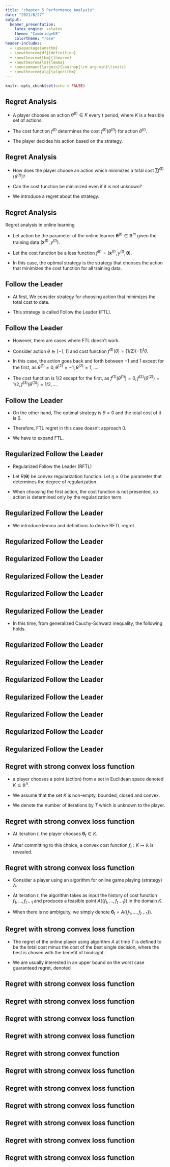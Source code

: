 ```yaml
---
title: "chapter 5 Performance Analysis"
date: "2021/6/27"
output: 
  beamer_presentation:
    latex_engine: xelatex
    theme: "CambridgeUS"
    colortheme: "rose"
header-includes:
  - \usepackage{amsthm}
  - \newtheorem{df}{definition}
  - \newtheorem{thm}{theorem}
  - \newtheorem{lm}{lemma}
  - \newcommand{\argmin}{\mathop{\rm arg~min}\limits}
  - \newtheorem{alg}{algorithm}
---
```


```r
knitr::opts_chunk$set(echo = FALSE)
```

## Regret Analysis

- A player chooses an action ${\theta}^{(t)}\in K$ every $t$ period, where $K$ is a feasible set of actions.

- The cost function $f^{(t)}$ determines the cost $f^{(t)}(\theta^{(t)})$ for action $\theta^{(t)}$.

- The player decides his action based on the strategy.


## Regret Analysis

- How does the player choose an action which minimizes a total cost $\sum f^{(t)}(\theta^{(t)})$?

- Can the cost function be minimized even if it is not unknown?

- We introduce a regret about the strategy.

\begin{df}[Regret]
The difference between the total cost of an action based on a strategy $A$ and the total cost of the optimal strategy $\theta^{*}$ is defined as the regret $Regret(A)$ of strategy $A$.
\begin{align}
Regret(A)=\sum^{T}_{t=1} f^{(t)}(\theta^{(t)})-\sum^{T}_{t=1} f^{(t)}(\theta^{*}) \nonumber
\end{align}
\end{df}


## Regret Analysis

Regret analysis in online learning

- Let action be the parameter of the online learner ${\pmb \theta}^{(t)}\in \mathbb R^{m}$ given the training data $({\pmb x}^{(t)},y^{(t)})$.

- Let the cost function be a loss function $f^{(t)}=({\pmb x}^{(t)},y^{(t)},{\pmb \theta})$.

- In this case, the optimal strategy is the strategy that chooses the action that minimizes the cost function for all training data.


## Follow the Leader

- At first, We consider strategy for choosing action that minimizes the total cost to date.

\begin{align}
{\pmb \theta}^{(t)} = \argmin_{{\pmb \theta}\in K}\sum_{i=1}^{t-1} f^{(t)}({\pmb \theta}) \nonumber
\end{align}

- This strategy is called Follow the Leader (FTL).

## Follow the Leader

- However, there are cases where FTL doesn't work.

- Consider action $\theta \in [-1,1]$ and cost function $f^{(t)}(\theta)=(1/2)(-1)^{t}\theta$.

- In this case, the action goes back and forth between $-1$ and $1$ except for the first, as $\theta^{(1)}=0, \theta^{(2)}=-1, \theta^{(2)}=1,...$.

- The cost function is $1/2$ except for the first, as $f^{(1)}(\theta^{(1)})=0,f^{(2)}(\theta^{(2)})=1/2,f^{(3)}(\theta^{(3)})=1/2,...$.


## Follow the Leader

- On the other hand, The optimal strategy is $\theta=0$ and the total cost of it is $0$.
  
- Therefore, FTL regret in this case doesn't approach $0$.

- We have to expand FTL.


## Regularized Follow the Leader

- Regularized Follow the Leader (RFTL)

\begin{align}
{\pmb \theta}^{(t)} = \argmin_{{\pmb \theta}\in K}\eta \sum_{i=1}^{t-1} f^{(t)}({\pmb \theta})+R({\pmb \theta}) \nonumber
\end{align}

- Let $R({\pmb \theta})$ be convex regularization function. Let $\eta\ge 0$ be parameter that determines the degree of regularization.

- When choosing the first action, the cost function is not presented, so action is determined only by the regularization term.

\begin{align}
{\pmb \theta}^{(1)} = \argmin_{{\pmb \theta}\in K}R({\pmb \theta}) \nonumber
\end{align}

## Regularized Follow the Leader

- We introduce lemma and definitions to derive RFTL regret.

\begin{lm}
For any vector ${\pmb u}\in K$, the following holds.
\begin{align}
\sum_{t=1}^{T}{\pmb f}^{(t)T}({\pmb \theta}^{(t)}-{\pmb u}) \le \sum_{t=1}^{T}{\pmb f}^{(t)T}({\pmb \theta}^{(t)}-{\pmb \theta}^{(t+1)})+\frac{1}{\eta}\left\{R({\pmb u})-R({\pmb \theta}^{(1)})\right\}
\end{align}

\end{lm}


## Regularized Follow the Leader

\begin{proof}

For simplicity, let us assume that ${\pmb f}^{(0)}=\frac{1}{\eta}R({\pmb \theta})$ and the algorithm starts at $t=0$.

\begin{align}
\sum_{t=0}^{T}{\pmb f}^{(t)}({\pmb \theta}) = \sum_{t=1}^{T}{\pmb f}^{(t)}({\pmb \theta}) + \frac{1}{\eta}R({\pmb \theta}) \nonumber
\end{align}

In this time, the lemma can be expressed as following.
\begin{align}
\sum_{t=0}^{T}{\pmb f}^{(t)T}({\pmb \theta}^{(t)}-{\pmb u}) \le \sum_{t=0}^{T}{\pmb f}^{(t)T}({\pmb \theta}^{(t)}-{\pmb \theta}^{(t+1)}) \nonumber
\end{align}

\let\qedsymbol\relax
\end{proof}


## Regularized Follow the Leader

\begin{proof}
At $t=0$,

by definition, ${\pmb \theta}^{(1)}=\argmin_{\pmb \theta} R({\pmb \theta})$ and ${\pmb f}^{(0)}({\pmb \theta}^{(1)})\le {\pmb f}^{(0)}({\pmb u})$ holds.

therefore, 
\begin{align}
{\pmb f}^{(0)}({\pmb \theta}^{(0)})-{\pmb f}^{(0)}({\pmb u})\le {\pmb f}^{(0)}({\pmb \theta}^{(0)})-{\pmb f}^{(0)}({\pmb \theta}^{(1)}) \nonumber
\end{align}

\let\qedsymbol\relax
\end{proof}


## Regularized Follow the Leader

\begin{proof}

At $t>0$,

assume that lemma holds for $t=T$.

In this time, 
\begin{align}
{\pmb \theta}^{(T+2)}=\argmin_{{\pmb \theta}}\sum_{t=0}^{T+1}{\pmb f}^{(t)}({\pmb \theta})
\end{align}
\begin{align}
{\pmb \theta}^{(T+1)}=\argmin_{{\pmb \theta}}\sum_{t=0}^{T}{\pmb f}^{(t)}({\pmb \theta})
\end{align}


\end{proof}


## Regularized Follow the Leader

\begin{proof}

Using equation $(2)$ and $(3)$,

\begin{align}
&\sum_{t=0}^{T+1}{\pmb f}^{(t)T}({\pmb \theta}^{(t)}-{\pmb u}) \nonumber\\
&\le \sum_{t=0}^{T+1}{\pmb f}^{(t)}({\pmb \theta}^{(t)}) - \sum_{t=0}^{T+1}{\pmb f}^{(t)}({\pmb \theta}^{(T+2)}) \nonumber\\
&= \sum_{t=0}^{T}({\pmb f}^{(t)}({\pmb \theta}^{(t)})-{\pmb f}^{(t)}({\pmb \theta}^{(T+2)}))+{\pmb f}^{(T+1)}({\pmb \theta}^{(T+1)})-{\pmb f}^{(T+1)}({\pmb \theta}^{(T+2)}) \nonumber\\
&\le \sum_{t=0}^{T}({\pmb f}^{(t)}({\pmb \theta}^{(t)})-{\pmb f}^{(t)}({\pmb \theta}^{(T+1)}))+{\pmb f}^{(T+1)}({\pmb \theta}^{(T+1)})-{\pmb f}^{(T+1)}({\pmb \theta}^{(T+2)}) \nonumber\\
&= \sum_{t=0}^{T+1}{\pmb f}^{(t)}({\pmb \theta}^{(t)})-{\pmb f}^{(t)}({\pmb \theta}^{(t+1)}) \nonumber\\
&= \sum_{t=0}^{T+1}{\pmb f}^{(t)}({\pmb \theta}^{(t)}-{\pmb \theta}^{(t+1)}) \nonumber
\end{align}
\end{proof}


## Regularized Follow the Leader

\begin{df}[norm based on positive semi-definite matrix]
We define $\|{\pmb x}\|_{{\pmb A}}=\sqrt{{\pmb x}^{T}{\pmb A}{\pmb x}}$ as the norm of vector $\pmb x$ based on positve semi-definite matrix $\pmb A$.

We also define $\|{\pmb x}\|_{{\pmb A}^{-1}}=\|{\pmb x}\|^{*}_{\pmb A}$ as a dual norm. 
\end{df}

- In this time, from generalized Cauchy-Schwarz inequality, the following holds.

\begin{align}
{\pmb x}^{T}{\pmb y}\le \|{\pmb x}\|_{\pmb A}\|{\pmb y}\|^{*}_{\pmb A} \nonumber
\end{align}


## Regularized Follow the Leader

\begin{df}[norm of cost function]
A norm of cost function measured by the regularization function is difined as

\begin{align}
\lambda = \max_{t,{\pmb \theta}\in K}{\pmb f}^{(t)T}\{\nabla^{2}R({\pmb \theta})\}^{-1}{\pmb f}^{(t)} \nonumber
\end{align}

\end{df}


## Regularized Follow the Leader

\begin{df}[diameter of feasible area]
A diameter measured by the regularization function is defined as

\begin{align}
D=\max_{{\pmb \theta}\in K}R({\pmb \theta})-R({\pmb \theta}^{(1)})\nonumber
\end{align}
\end{df}


## Regularized Follow the Leader

\begin{thm}[regret of RFTL]
RFTL achives the following regret for any vector ${\pmb u}\in K$.

\begin{align}
Regret(A) = \sum_{t=1}^{T}{\pmb f}^{(t)T}({\pmb \theta}^{(t)}-{\pmb u}) \le 2\sqrt{2\lambda DT} \nonumber
\end{align}
\end{thm}


## Regularized Follow the Leader

\begin{proof}

At first, we define $\Phi$ as following.

\begin{align}
\Phi^{(t)}({\pmb \theta})=\eta\sum_{i=1}^{t}f^{(i)}({\pmb \theta})+R({\pmb \theta})\nonumber
\end{align}

By Taylor expansion of $\Phi^{(t)}$ around ${\pmb \theta}^{(t+1)}$ and using intermediate value theorem, we can show following.

\begin{align}
\Phi^{(t)}({\pmb \theta}^{(t)})&=\Phi^{(t)}({\pmb \theta}^{(t+1)})+({\pmb \theta}^{(t)}-{\pmb \theta}^{(t+1)})^{T}\nabla\Phi^{(t)}({\pmb \theta}^{(t+1)})\nonumber\\
&+\frac{1}{2}\|{\pmb \theta}^{(t)}-{\pmb \theta}^{(t+1)}\|^{2}_{{\pmb z}^{(t)}}\nonumber\\
&\ge \Phi^{(t)}({\pmb \theta}^{(t+1)})+\frac{1}{2}\|{\pmb \theta}^{(t)}-{\pmb \theta}^{(t+1)}\|^{2}_{{\pmb z}^{(t)}}\nonumber
\end{align}
\let\qedsymbol\relax
\end{proof}


## Regularized Follow the Leader

\begin{proof}
Here, from intermediate value theorem, ${\pmb z}^{(t)}\in [{\pmb \theta}^{(t+1)},{\pmb \theta}^{(t)}]$

This inequality holds because ${\pmb \theta}^{(t)}$ achieves the minimum value of $\Phi^{(t)}$.

By transforming the equation, we can get following.

\begin{align}
\|{\pmb \theta}^{(t)}-{\pmb \theta}^{(t+1)}\|^{2}_{{\pmb z}^{(t)}} &\le 2(\Phi^{(t)}({\pmb \theta}^{(t)})-\Phi^{(t)}({\pmb \theta}^{(t+1)}))\nonumber\\
&=2(\Phi^{(t-1)}({\pmb \theta}^{(t)})-\Phi^{(t-1)}({\pmb \theta}^{(t+1)}))+2\eta{\pmb f}^{(t)T}({\pmb \theta}^{(t)}-{\pmb \theta}^{(t+1)})\nonumber\\
&\le 2\eta{\pmb f}^{(t)T}({\pmb \theta}^{(t)}-{\pmb \theta}^{(t+1)})\nonumber
\end{align}

\end{proof}


## Regularized Follow the Leader

\begin{proof}
Also, using generalized Cauchy-Schwarz inequality, the following holds.

\begin{align}
{\pmb f}^{(t)T}({\pmb \theta}^{(t)}-{\pmb \theta}^{(t+1)})&\le \|{\pmb f}^{(t)}\|^{*}_{\pmb z}\|{\pmb \theta}^{(t)}-{\pmb \theta}^{(t+1)}\|_{\pmb z}\nonumber\\
&\le \|{\pmb f}^{(t)}\|^{*}_{\pmb z}\sqrt{2\eta{\pmb f}^{(t)T}({\pmb \theta}^{(t)}-{\pmb \theta}^{(t+1)})}\nonumber
\end{align}

furthermore,

\begin{align}
{\pmb f}^{(t)T}({\pmb \theta}^{(t)}-{\pmb \theta}^{(t+1)})\le 2\eta \|{\pmb f}^{(t)}\|^{*2}_{\pmb z}\le 2\eta\lambda 
\end{align}
\end{proof}

## Regularized Follow the Leader

\begin{proof}
Using $(1)$ and $(4)$, adding up to $T$ and letting $\eta$ be $\eta = \sqrt{\frac{D}{2\lambda T}}$ which minimizes this equation, we can get

\begin{align}
Regret(A)\le min_{\eta}\left[2\eta\lambda T + \frac{1}{\eta}\{R({\pmb u})-R({\pmb \theta}^{(t)})\}\right]\le 2\sqrt{2D\lambda T}\nonumber
\end{align}
\end{proof}

## Regret with strong convex loss function

- a player chooses a point (action) from a set in Euclidean space denoted $K\subseteq \mathbb R^{n}$.

- We assume that the set $K$ is non-empty, bounded, closed and convex.

- We denote the number of iterations by $T$ which is unknown to the player.


## Regret with strong convex loss function

- At iteration $t$, the player chooses ${\pmb \theta}_{t}\in K$.

- After committing to this choice, a convex cost function $f_{t}:K\mapsto \mathbb R$ is revealed.


## Regret with strong convex loss function

- Consider a player using an algorithm for online game playing (strategy) $A$.

- At iteration $t$, the algorithm takes as input the history of cost function $f_{1},...,f_{t-1}$ and produces a feasible point $A(\{f_{1},...,f_{t-1}\})$ in the domain $K$.

- When there is no ambiguity, we simply denote ${\pmb \theta}_{t}=A(\{f_{1},...,f_{t-1}\})$.

## Regret with strong convex loss function

- The regret of the online player using algorithm $A$ at time $T$ is defined to be the total cost minus the cost of the best single decision, where the best is chosen with the benefit of hindsight.

\begin{align}
Regret(A, \{f_{1},...,f_{T}\})=E\left\{\sum_{t=1}^{T}f_{t}({\pmb \theta}_{t}) \right\}-\min_{{\pmb \theta}\in K}\sum_{t=1}^{T}f_{t}({\pmb \theta}).\nonumber
\end{align}

- We are usually interested in an upper bound on the worst case guaranteed regret, denoted

\begin{align}
Regret_{T}(A)=\sup_{\{f_{1},...,f_{T}\}} \{Regret(A, \{f_{1},...,f_{T}\})\}.\nonumber
\end{align}

## Regret with strong convex loss function

\begin{df}
We say that the cost functions have gradients upper bounded by a number $G$ if the following holds:

\begin{align}
\sup_{{\pmb \theta}\in K, t\in\{1,...,T\}}\|\nabla f_{t}({\pmb \theta})\|_{2}\le G.\nonumber
\end{align}
\end{df}

## Regret with strong convex loss function

\begin{df}
We say that the Hessian of all cost functions is lower bounded by a number $\alpha>0$, if the following holds:

\begin{align}
\forall {\pmb \theta}\in K,t\in \{f_{1},...,f_{T}\}: \nabla^{2}f_{t}({\pmb \theta})\succeq \alpha{\pmb I}_{n}.\nonumber
\end{align}

$\alpha$ is a lower bound on eigenvalues of all the Hessians of the constraints at all points in the domain.
Such function is called $\alpha$-strong convex.
\end{df}

## Regret with strong convex loss function

\begin{alg}[Online Gradient Descent]
Inputs: convex set $K\subset \mathbb R^{n}$, step sizes $\eta_{1},\eta_{2},...\ge0$, inital ${\pmb \theta}_{1}\in K$.

- In iteration $1$, use ${\pmb \theta}_{1}\in K$.

- In iteration $t>1$, use

\begin{align}
{\pmb \theta}_{t}=\pi_{K}({\pmb \theta}_{t-1}-\eta\nabla f_{t-1}({\pmb \theta}_{t-1})).\nonumber
\end{align}

Here, $\pi_{K}$ denotes the projection onto nearest point in $K$, $\pi_{K}({\pmb y})=\argmin_{{\pmb \theta}\in K}\|{\pmb \theta}-{\pmb y}\|_{2}$.
\end{alg}

## Regret with strong convex loss function

\begin{df}
For a given positive semi-definite matrix ${\pmb A}$, a generalized projection of ${\pmb y}\in \mathbb R^{n}$ onto the convex set $K$ is defined as

\begin{align}
\pi^{\pmb A}_{K}(\pmb y)=\argmin_{{\pmb \theta}\in K}({\pmb \theta}-{\pmb y})^{\top}{\pmb A}({\pmb \theta}-{\pmb y}).\nonumber
\end{align}

Thus, the Euclidean projection can be seen to be a generalized projection with ${\pmb A}={\pmb I}_{n}$.
\end{df}


## Regret with strong convex function

\begin{lm}
Let $K\subseteq\mathbb R^{n}$ be a convex set, ${\pmb y}\in \mathbb R^{n}$ and ${\pmb z}=\pi^{\pmb A}_{K}({\pmb y})$ be the generalized projection of ${\pmb y}$ onto $K$ according to positive semi-definite matrix ${\pmb A}$.
Then for any point ${\pmb a}\in K$ it holds that

\begin{align}
({\pmb y}-{\pmb a})^{\top}{\pmb A}({\pmb y}-{\pmb a})\ge ({\pmb z}-{\pmb a})^{\top}{\pmb A}({\pmb z}-{\pmb a}).\nonumber
\end{align}
\end{lm}

## Regret with strong convex loss function

\begin{proof}
By definition of generalized projections, the point $\pmb z$ minimizes the function $f(\pmb \theta)=({\pmb \theta}-{\pmb y})^{\top}{\pmb A}({\pmb \theta}-{\pmb y})$ over the convex set.
It is a well known fact in optimization that for the optimum $\pmb z$ the following holds.

\begin{align}
\forall {\pmb a}\in K: \nabla f(\pmb z)^{\top}({\pmb a}-{\pmb z})\ge 0\nonumber
\end{align}

which implies

\begin{align}
2({\pmb z}-{\pmb y})^{\top}{\pmb A}({\pmb a}-{\pmb z})\ge 0\Rightarrow 2{\pmb a}^{\top}{\pmb A}({\pmb z}^{\pmb y})\ge 2{\pmb z}^{\top}{\pmb A}({\pmb z}^{\pmb y}).\nonumber
\end{align}
\end{proof}

## Regret with strong convex loss function

\begin{proof}
Now by simple calculation:

\begin{align}
({\pmb y}-{\pmb a})^{\top}{\pmb A}({\pmb y}-{\pmb a})-({\pmb z}-{\pmb a})^{\top}{\pmb A}({\pmb z}-{\pmb a})&=\pmb y^{\top}{\pmb A}{\pmb y}-\pmb z^{\top}{\pmb A}{\pmb z}+2{\pmb a}^{\top}{\pmb A}({\pmb z}-{\pmb y})\nonumber\\
&\ge \pmb y^{\top}{\pmb A}{\pmb y}-\pmb z^{\top}{\pmb A}{\pmb z}+2{\pmb z}^{\top}{\pmb A}({\pmb z}-{\pmb y})\nonumber\\
&= \pmb y^{\top}{\pmb A}{\pmb y}-2\pmb z^{\top}{\pmb A}{\pmb y}+\pmb z^{\top}{\pmb A}{\pmb z}\nonumber\\
&=({\pmb z}-{\pmb y})^{\top}{\pmb A}({\pmb z}-{\pmb y})\ge 0.\nonumber
\end{align}
\end{proof}


## Regret with strong convex loss function

\begin{thm}
Online Gradient Descent with step sizes $\eta_{t}=\frac{1}{\alpha_{t}}$ achives the following guarantee, for all $T\ge 1$

\begin{align}
Regret_{T}(OGD)\le \frac{G^{2}}{2\alpha}(1+\log{T}).\nonumber
\end{align}

\end{thm}

## Regret with strong convex loss function

\begin{proof}
Let ${\pmb \theta}^{*}=\argmin \sum^{T}_{t=1}f_{t}({\pmb \theta})$.
Recall the difinition of regret

\begin{align}
Regret_{T}(OGD) = \sum^{T}_{t=1}f_{t}({\pmb \theta}_{t})-\sum^{T}_{t=1}f_{t}({\pmb \theta}^{*}).\nonumber
\end{align}

Define $\nabla_{t}=\nabla f_{t}({\pmb \theta}_{t})$.
By using the Taylor series approximation, we have, for some point $\xi_{t}$ on the line segment joining $\pmb \theta_{t}$ to $\pmb \theta^{*}$,

\begin{align}
f_{t}({\pmb \theta}^{*})&=f_{t}({\pmb \theta}_{t})+\nabla^{\top}_{t}({\pmb \theta}^{*}-{\pmb \theta}_{t})+\frac{1}{2}({\pmb \theta}^{*}-{\pmb \theta}_{t})^{\top}\nabla^{2}f_{t}(\xi_{t})({\pmb \theta}^{*}-{\pmb \theta}_{t})\nonumber\\
&\ge f_{t}({\pmb \theta}_{t})+\nabla^{\top}_{t}({\pmb \theta}^{*}-{\pmb \theta}_{t})+\frac{\alpha}{2}\|{\pmb \theta}^{*}-{\pmb \theta}_{t}\|^{2}.\nonumber
\end{align}

\end{proof}

## Regret with strong convex loss function

\begin{proof}

The inequality follows from $\alpha$-strong convexity.
Thus, we have

\begin{align}
2\{f_{t}({\pmb \theta}_{t}-{\pmb \theta}^{*})\}\le 2\nabla^{\top}({\pmb \theta}_{t}-{\pmb \theta}^{*})-\alpha\|{\pmb \theta}^{*}-{\pmb \theta}_{t}\|^{2}.
\end{align}

Using the update rule for $\pmb \theta_{t+1}$ and lemma, we get

\begin{align}
\|{\pmb \theta}_{t+1}-{\pmb \theta^{*}}\|^{2}&=\|\pi({\pmb \theta}_{t}-\eta_{t+1}\nabla_{t})-{\pmb \theta}^{*}\|^{2}\nonumber\\
&\le \|{\pmb \theta}_{t}-\eta_{t+1}\nabla_{t}-{\pmb \theta}^{*}\|^{2}.\nonumber
\end{align}
\end{proof}

## Regret with strong convex loss function

\begin{proof}

Hence,

\begin{align}
&\|{\pmb \theta}_{t+1}-{\pmb \theta^{*}}\|^{2}\le \|{\pmb \theta}_{t}-{\pmb \theta^{*}}\|^{2}+\eta^{2}_{t+1}\|\nabla_{t}\|^{2}-2\eta_{t+1}\nabla^{\top}_{t}({\pmb \theta}_{t}-{\pmb \theta^{*}}),\nonumber\\
&2\nabla^{\top}_{t}({\pmb \theta}_{t}-{\pmb \theta^{*}})\le \frac{\|{\pmb \theta}_{t}-{\pmb \theta^{*}}\|^{2}-\|{\pmb \theta}_{t+1}-{\pmb \theta^{*}}\|^{2}}{\eta_{t+1}}+\eta_{t+1}G^{2}
\end{align}

\end{proof}